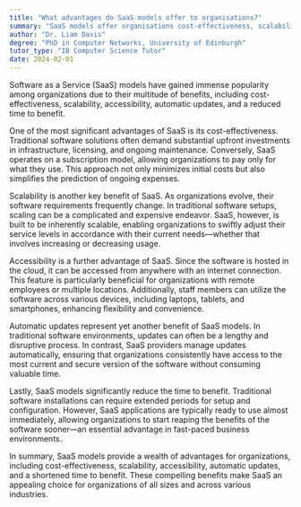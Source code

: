 ```yaml
---
title: "What advantages do SaaS models offer to organisations?"
summary: "SaaS models offer organisations cost-effectiveness, scalability, accessibility, automatic updates, and reduced time to benefit."
author: "Dr. Liam Davis"
degree: "PhD in Computer Networks, University of Edinburgh"
tutor_type: "IB Computer Science Tutor"
date: 2024-02-01
---
```


Software as a Service (SaaS) models have gained immense popularity among organizations due to their multitude of benefits, including cost-effectiveness, scalability, accessibility, automatic updates, and a reduced time to benefit.

One of the most significant advantages of SaaS is its cost-effectiveness. Traditional software solutions often demand substantial upfront investments in infrastructure, licensing, and ongoing maintenance. Conversely, SaaS operates on a subscription model, allowing organizations to pay only for what they use. This approach not only minimizes initial costs but also simplifies the prediction of ongoing expenses.

Scalability is another key benefit of SaaS. As organizations evolve, their software requirements frequently change. In traditional software setups, scaling can be a complicated and expensive endeavor. SaaS, however, is built to be inherently scalable, enabling organizations to swiftly adjust their service levels in accordance with their current needs—whether that involves increasing or decreasing usage.

Accessibility is a further advantage of SaaS. Since the software is hosted in the cloud, it can be accessed from anywhere with an internet connection. This feature is particularly beneficial for organizations with remote employees or multiple locations. Additionally, staff members can utilize the software across various devices, including laptops, tablets, and smartphones, enhancing flexibility and convenience.

Automatic updates represent yet another benefit of SaaS models. In traditional software environments, updates can often be a lengthy and disruptive process. In contrast, SaaS providers manage updates automatically, ensuring that organizations consistently have access to the most current and secure version of the software without consuming valuable time.

Lastly, SaaS models significantly reduce the time to benefit. Traditional software installations can require extended periods for setup and configuration. However, SaaS applications are typically ready to use almost immediately, allowing organizations to start reaping the benefits of the software sooner—an essential advantage in fast-paced business environments.

In summary, SaaS models provide a wealth of advantages for organizations, including cost-effectiveness, scalability, accessibility, automatic updates, and a shortened time to benefit. These compelling benefits make SaaS an appealing choice for organizations of all sizes and across various industries.
    